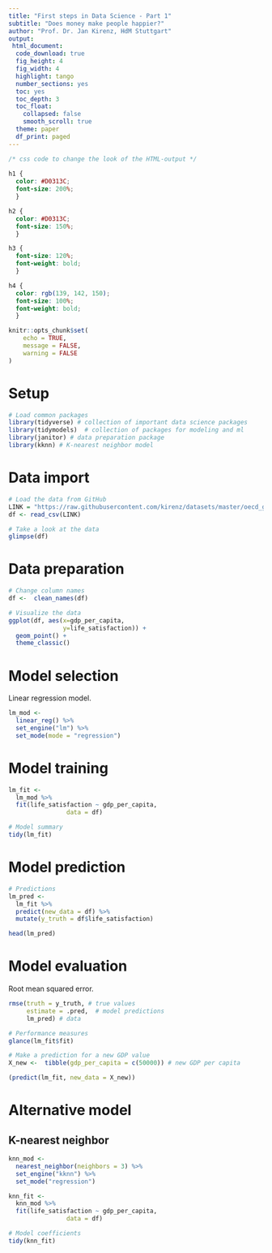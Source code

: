 ```yaml
---
title: "First steps in Data Science - Part 1"
subtitle: "Does money make people happier?"
author: "Prof. Dr. Jan Kirenz, HdM Stuttgart"
output:
 html_document:
  code_download: true
  fig_height: 4
  fig_width: 4
  highlight: tango
  number_sections: yes
  toc: yes
  toc_depth: 3
  toc_float: 
    collapsed: false
    smooth_scroll: true 
  theme: paper
  df_print: paged
---
```



```css

/* css code to change the look of the HTML-output */
  
h1 {
  color: #D0313C;
  font-size: 200%;
  }

h2 {
  color: #D0313C;
  font-size: 150%;
  }

h3 {
  font-size: 120%;
  font-weight: bold;
  }

h4 {
  color: rgb(139, 142, 150);
  font-size: 100%;
  font-weight: bold;
  }

```



```r
knitr::opts_chunk$set(
	echo = TRUE,
	message = FALSE,
	warning = FALSE
)
```


# Setup

```r

# Load common packages
library(tidyverse) # collection of important data science packages
library(tidymodels)  # collection of packages for modeling and ml
library(janitor) # data preparation package
library(kknn) # K-nearest neighbor model

```

# Data import

```r

# Load the data from GitHub
LINK = "https://raw.githubusercontent.com/kirenz/datasets/master/oecd_gdp.csv"
df <- read_csv(LINK)

# Take a look at the data
glimpse(df)

```

# Data preparation

```r

# Change column names
df <-  clean_names(df)

# Visualize the data
ggplot(df, aes(x=gdp_per_capita, 
               y=life_satisfaction)) +
  geom_point() +
  theme_classic()

```


# Model selection

Linear regression model.

```r

lm_mod <- 
  linear_reg() %>% 
  set_engine("lm") %>% 
  set_mode(mode = "regression") 

```

# Model training 

```r

lm_fit <- 
  lm_mod %>% 
  fit(life_satisfaction ~ gdp_per_capita, 
                data = df)

```

```r

# Model summary
tidy(lm_fit)

```

# Model prediction

```r

# Predictions
lm_pred <-
  lm_fit %>%
  predict(new_data = df) %>%
  mutate(y_truth = df$life_satisfaction)

head(lm_pred)

```

# Model evaluation

Root mean squared error.

```r

rmse(truth = y_truth, # true values
     estimate = .pred,  # model predictions
     lm_pred) # data

```


```r

# Performance measures
glance(lm_fit$fit) 

```

```r

# Make a prediction for a new GDP value
X_new <-  tibble(gdp_per_capita = c(50000)) # new GDP per capita

(predict(lm_fit, new_data = X_new))

```

# Alternative model

## K-nearest neighbor

```r

knn_mod <- 
  nearest_neighbor(neighbors = 3) %>% 
  set_engine("kknn") %>% 
  set_mode("regression") 

knn_fit <- 
  knn_mod %>% 
  fit(life_satisfaction ~ gdp_per_capita, 
                data = df)

# Model coefficients
tidy(knn_fit)

```


```r



```
